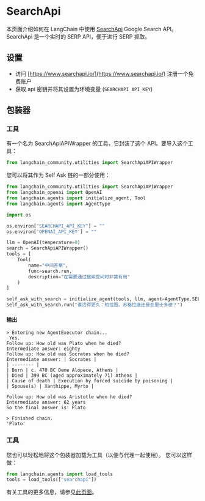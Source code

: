 # SearchApi

本页面介绍如何在 LangChain 中使用 [SearchApi](https://www.searchapi.io/) Google Search API。SearchApi 是一个实时的 SERP API，便于进行 SERP 抓取。

## 设置

- 访问 [https://www.searchapi.io/](https://www.searchapi.io/) 注册一个免费账户
- 获取 api 密钥并将其设置为环境变量 (`SEARCHAPI_API_KEY`)

## 包装器

### 工具

有一个名为 SearchApiAPIWrapper 的工具，它封装了这个 API。要导入这个工具：

```python
from langchain_community.utilities import SearchApiAPIWrapper
```

您可以将其作为 Self Ask 链的一部分使用：

```python
from langchain_community.utilities import SearchApiAPIWrapper
from langchain_openai import OpenAI
from langchain.agents import initialize_agent, Tool
from langchain.agents import AgentType

import os

os.environ["SEARCHAPI_API_KEY"] = ""
os.environ['OPENAI_API_KEY'] = ""

llm = OpenAI(temperature=0)
search = SearchApiAPIWrapper()
tools = [
    Tool(
        name="中间答案",
        func=search.run,
        description="在需要通过搜索提问时非常有用"
    )
]

self_ask_with_search = initialize_agent(tools, llm, agent=AgentType.SELF_ASK_WITH_SEARCH, verbose=True)
self_ask_with_search.run("谁活得更久：柏拉图、苏格拉底还是亚里士多德？")
```

#### 输出

```
> Entering new AgentExecutor chain...
 Yes.
Follow up: How old was Plato when he died?
Intermediate answer: eighty
Follow up: How old was Socrates when he died?
Intermediate answer: | Socrates | 
| -------- | 
| Born | c. 470 BC Deme Alopece, Athens | 
| Died | 399 BC (aged approximately 71) Athens | 
| Cause of death | Execution by forced suicide by poisoning | 
| Spouse(s) | Xanthippe, Myrto | 

Follow up: How old was Aristotle when he died?
Intermediate answer: 62 years
So the final answer is: Plato

> Finished chain.
'Plato'
```

### 工具

您也可以轻松地将这个包装器加载为工具（以便与代理一起使用）。
您可以这样做：

```python
from langchain.agents import load_tools
tools = load_tools(["searchapi"])
```

有关工具的更多信息，请参见[此页面](/docs/how_to/tools_builtin)。